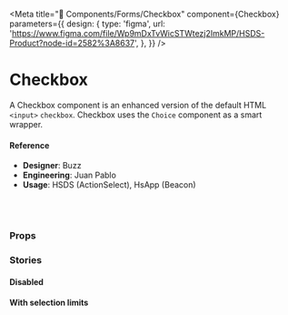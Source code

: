 
<Meta
  title="🧬 Components/Forms/Checkbox"
  component={Checkbox}
  parameters={{
    design: {
      type: 'figma',
      url:
        'https://www.figma.com/file/Wp9mDxTvWicSTWtezj2ImkMP/HSDS-Product?node-id=2582%3A8637',
    },
  }}
/>

# Checkbox

A Checkbox component is an enhanced version of the default HTML `<input>` `checkbox`. Checkbox uses the `Choice` component as a smart wrapper.

<Preview>
  <Story name="default">
    <ChoiceGroup
      value={select(
        'Value from props',
        {
          zero: [],
          one: ['hansel'],
          two: ['hansel', 'mugatu'],
          three: ['hansel', 'mugatu', 'derek'],
        },
        ['hansel', 'mugatu']
      )}
    >
      <Checkbox label="Derek" value="derek" />
      <Checkbox label="Hansel" value="hansel" />
      <Checkbox label="Mugatu" value="mugatu" />
      <Checkbox label="Matilda" value="matilda" />
    </ChoiceGroup>
  </Story>
</Preview>

#### Reference

- **Designer**: Buzz
- **Engineering**: Juan Pablo
- **Usage**: HSDS (ActionSelect), HsApp (Beacon)

<br />
<br />

### Props

<Props of={Checkbox} />

### Stories

#### Disabled

<Preview>
  <Story name="Disabled">
    <ChoiceGroup>
      <Checkbox label="Derek (Disable)" value="derek" disabled />
      <Checkbox label="Hansel" value="hansel" disabled />
    </ChoiceGroup>
  </Story>
</Preview>

#### With selection limits

<Preview>
  <Story name="with selection limits">
    <ChoiceGroup multiSelectLimit={number('multiSelectLimit', 2)}>
      <Checkbox label="Derek" value="derek" />
      <Checkbox label="Hansel" value="hansel" />
      <Checkbox label="Mugatu" value="mugatu" />
      <Checkbox label="Matilda" value="matilda" />
    </ChoiceGroup>
  </Story>
</Preview>
